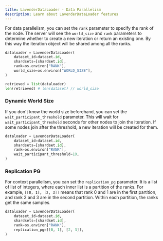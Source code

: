 ```yaml
---
title: LavenderDataLoader - Data Parallelism
description: Learn about LavenderDataLoader features
---
```




For data parallelism, you can set the `rank` parameter to specify the rank of the node.
The server will see the `world_size` and `rank` parameters to determine whether to
create a new iteration or return an existing one.
By this way the iteration object will be shared among all the ranks.

```python
dataloader = LavenderDataLoader(
    dataset_id=dataset.id,
    shardsets=[shardset.id],
    rank=os.environ["RANK"],
    world_size=os.environ["WORLD_SIZE"],
)

retrieved = list(dataloader)
len(retrieved) # len(dataset) // world_size
```

### Dynamic World Size

If you don't know the world size beforehand, you can set the `wait_participant_threshold` parameter.
This will wait for `wait_participant_threshold` seconds for other nodes to join the iteration.
If some nodes join after the threshold, a new iteration will be created for them.


```python
dataloader = LavenderDataLoader(
    dataset_id=dataset.id,
    shardsets=[shardset.id],
    rank=os.environ["RANK"],
    wait_participant_threshold=10,
)
```

### Replication PG

For context parallelism, you can set the `replication_pg` parameter.
It is a list of list of integers, where each inner list is a partition of the ranks.
For example, `[[0, 1], [2, 3]]` means that rank 0 and 1 are in the first partition,
and rank 2 and 3 are in the second partition. 
Within each partition, the ranks get the same samples.

```python
dataloader = LavenderDataLoader(
    dataset_id=dataset.id,
    shardsets=[shardset.id],
    rank=os.environ["RANK"],
    replication_pg=[[0, 1], [2, 3]],
)
```

